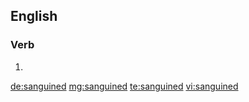 ==English==

===Verb===
{{head|en|verb form}}

# {{en-past of|sanguine}}

[[de:sanguined]]
[[mg:sanguined]]
[[te:sanguined]]
[[vi:sanguined]]